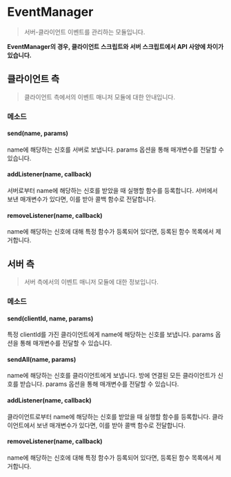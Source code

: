 # EventManager

> 서버-클라이언트 이벤트를 관리하는 모듈입니다.

**EventManager의 경우, 클라이언트 스크립트와 서버 스크립트에서 API 사양에 차이가 있습니다.**

## 클라이언트 측

> 클라이언트 측에서의 이벤트 매니저 모듈에 대한 안내입니다.

### 메소드

#### send(name, params)

name에 해당하는 신호를 서버로 보냅니다. params 옵션을 통해 매개변수를 전달할 수 있습니다.

#### addListener(name, callback)

서버로부터 name에 해당하는 신호를 받았을 때 실행할 함수를 등록합니다. 서버에서 보낸 매개변수가 있다면, 이를 받아 콜백 함수로 전달합니다.

#### removeListener(name, callback)

name에 해당하는 신호에 대해 특정 함수가 등록되어 있다면, 등록된 함수 목록에서 제거합니다.

## 서버 측

> 서버 측에서의 이벤트 매니저 모듈에 대한 정보입니다.

### 메소드

#### send(clientId, name, params)

특정 clientId를 가진 클라이언트에게 name에 해당하는 신호를 보냅니다. params 옵션을 통해 매개변수를 전달할 수 있습니다.

#### sendAll(name, params)

name에 해당하는 신호를 클라이언트에게 보냅니다. 방에 연결된 모든 클라이언트가 신호를 받습니다. params 옵션을 통해 매개변수를 전달할 수 있습니다.

#### addListener(name, callback)

클라이언트로부터 name에 해당하는 신호를 받았을 때 실행할 함수를 등록합니다. 클라이언트에서 보낸 매개변수가 있다면, 이를 받아 콜백 함수로 전달합니다.

#### removeListener(name, callback)

name에 해당하는 신호에 대해 특정 함수가 등록되어 있다면, 등록된 함수 목록에서 제거합니다.
